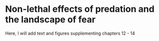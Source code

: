 # Non-lethal effects of predation and the landscape of fear

Here, I will add text and figures supplementing chapters 12 - 14
